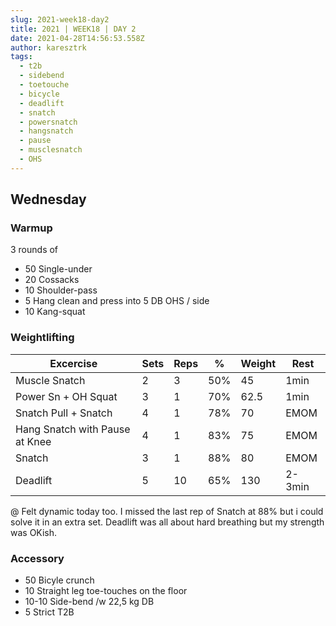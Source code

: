 ```yaml
---
slug: 2021-week18-day2
title: 2021 | WEEK18 | DAY 2
date: 2021-04-28T14:56:53.558Z
author: karesztrk
tags:
  - t2b
  - sidebend
  - toetouche
  - bicycle
  - deadlift
  - snatch
  - powersnatch
  - hangsnatch
  - pause
  - musclesnatch
  - OHS
---
```

## Wednesday

### Warmup

3 rounds of

* 50 Single-under
* 20 Cossacks
* 10 Shoulder-pass
* 5 Hang clean and press into 5 DB OHS / side
* 10 Kang-squat

### Weightlifting

| Excercise                      | Sets | Reps | %   | Weight | Rest   |
| ------------------------------ | ---- | ---- | --- | ------ | ------ |
| Muscle Snatch                  | 2    | 3    | 50% | 45     | 1min   |
| Power Sn + OH Squat            | 3    | 1    | 70% | 62.5   | 1min   |
| Snatch Pull + Snatch           | 4    | 1    | 78% | 70     | EMOM   |
| Hang Snatch with Pause at Knee | 4    | 1    | 83% | 75     | EMOM   |
| Snatch                         | 3    | 1    | 88% | 80     | EMOM   |
| Deadlift                       | 5    | 10   | 65% | 130    | 2-3min |

@ Felt dynamic today too. I missed the last rep of Snatch at 88% but i could solve it in an extra set. Deadlift was all about hard breathing but my strength was OKish.

### Accessory

* 50 Bicyle crunch
* 10 Straight leg toe-touches on the floor
* 10-10 Side-bend /w 22,5 kg DB
* 5 Strict T2B